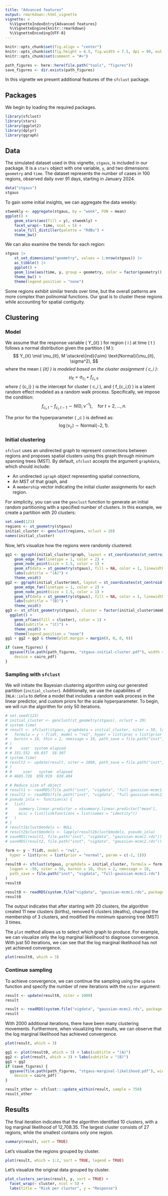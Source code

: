```yaml
---
title: "Advanced features"
output: rmarkdown::html_vignette
vignette: >
  %\VignetteIndexEntry{Advanced features}
  %\VignetteEngine{knitr::rmarkdown}
  %\VignetteEncoding{UTF-8}
---
```


```r
knitr::opts_chunk$set(fig.align = "center")
knitr::opts_chunk$set(fig.height = 6.5, fig.width = 7.5, dpi = 90, out.width = '100%')
knitr::opts_chunk$set(comment = "#>")
```

```r
path_figures <- here::here(file.path("tools", "figures"))
save_figures <- dir.exists(path_figures)
```

In this vignette we present additional features of the `sfclust` package.

## Packages

We begin by loading the required packages.

```r
library(sfclust)
library(stars)
library(ggplot2)
library(dplyr)
library(ggraph)
```

## Data

The simulated dataset used in this vignette, `stgaus`, is included in our package. It is
a `stars` object with one variable, `y`, and two dimensions: `geometry` and `time`. The
dataset represents the number of cases in 100 regions, observed daily over 91 days,
starting in January 2024.

```r
data("stgaus")
stgaus
```

To gain some initial insights, we can aggregate the data weekly:

```r
stweekly <- aggregate(stgaus, by = "week", FUN = mean)
ggplot() +
    geom_stars(aes(fill = y), stweekly) +
    facet_wrap(~ time, ncol = 5) +
    scale_fill_distiller(palette = "RdBu") +
    theme_bw()
```

We can also examine the trends for each region:

```r
stgaus |>
    st_set_dimensions("geometry", values = 1:nrow(stgaus)) |>
    as_tibble() |>
    ggplot() +
    geom_line(aes(time, y, group = geometry, color = factor(geometry)), linewidth = 0.3) +
    theme_bw() +
    theme(legend.position = "none")
```

Some regions exhibit similar trends over time, but the overall patterns are more complex
than polinomial functions. Our goal is to cluster these regions while accounting for
spatial contiguity.

## Clustering

### Model

We assume that the response variable \( Y_{it} \) for region \( i \) at time \( t \) follows a normal distribution given the partition \( M \):
$$
Y_{it} \mid \mu_{it}, M \stackrel{ind}{\sim} \text{Normal}(\mu_{it}, \sigma^2),
$$
where the mean \( \mu_{it} \) is modeled based on the cluster assignment \( c_i \):
$$
\mu_{it} = \alpha_{c_i} + f_{c_i,t},
$$
where \( \alpha_{c_i} \) is the intercept for cluster \( c_i \), and \( f_{c_i,t} \) is a latent random effect modeled as a random walk process. Specifically, we impose the condition:
$$
f_{c_i,t} - f_{c_i,t-1} \sim N(0, \nu^{-1}), \quad \text{for } t = 2, \dots, n.
$$

The prior for the hyperparameter \( \nu_c \) is defined as:
$$
\log(\nu_c) \sim \text{Normal}(-2, 1).
$$

### Initial clustering

`sfclust` uses an undirected graph to represent connections between regions and proposes
spatial clusters using this graph through minimum spanning trees (MST). By default,
`sfclust` accepts the argument `graphdata`, which should include:

- An undirected `igraph` object representing spatial connections,
- An MST of that graph, and
- A `membership` vector indicating the initial cluster assignments for each region.

For simplicity, you can use the `genclust` function to generate an initial random
partitioning with a specified number of clusters. In this example, we create a partition
with 20 clusters:

```r
set.seed(123)
regions <- st_geometry(stgaus)
initial_cluster <- genclust(regions, nclust = 20)
names(initial_cluster)
```

Now, let's visualize how the regions were randomly clustered:

```r
gg1 <- ggraph(initial_cluster$graph, layout = st_coordinates(st_centroid(st_geometry(stgaus)))) +
    geom_edge_fan(linetype = 1, color = 2) +
    geom_node_point(size = 1.5, color = 1) +
    geom_sf(data = st_geometry(stgaus), fill = NA, color = 1, linewidth = 0.5) +
    labs(subtitle = "(A)") +
    theme_void()
gg2 <- ggraph(initial_cluster$mst, layout = st_coordinates(st_centroid(st_geometry(stgaus)))) +
    geom_edge_fan(linetype = 1, color = 2) +
    geom_node_point(size = 1.5, color = 1) +
    geom_sf(data = st_geometry(stgaus), fill = NA, color = 1, linewidth = 0.5) +
    labs(subtitle = "(B)") +
    theme_void()
gg3 <- st_sf(st_geometry(stgaus), cluster = factor(initial_cluster$membership)) |>
  ggplot() +
    geom_sf(aes(fill = cluster), color = 1) +
    labs(subtitle = "(C)") +
    theme_void() +
    theme(legend.position = "none")
gg1 + gg2 + gg3 & theme(plot.margin = margin(0, 0, 0, 0))
```

```r
if (save_figures) {
  ggsave(file.path(path_figures, "stgaus-initial-cluster.pdf"), width = 10, height = 3.5,
    device = cairo_pdf)
}
```

### Sampling with `sfclust`

We will initiate the Bayesian clustering algorithm using our generated partition
(`initial_cluster`). Additionally, we use the capabilites of `INLA::inla` to define a
model that includes a random walk process in the linear predictor, and custom priors for
the scale hyperparameter. To begin, we will run the algorithm for only 50 iterations.

```r
# set.seed(123)
# initial_cluster <- genclust(st_geometry(stgaus), nclust = 20)
# system.time(
# result <- sfclust(stgaus, graphdata = initial_cluster, niter = 50, logpen = -50,
#   formula = y ~ f(idt, model = "rw1", hyper = list(prec = list(prior = "normal", param = c(-2, 1)))),
#   burnin = 10, thin = 2, nmessage = 10, path_save = file.path("inst", "vigdata", "full-gaussian-mcmc1.rds"))
# )
# #    user  system elapsed
# # 331.552  60.037  58.307
# system.time(
# result2 <- update(result, niter = 1000, path_save = file.path("inst", "vigdata", "full-gaussian-mcmc2.rds"))
# )
# #     user   system  elapsed
# # 4685.726  859.919  830.404
```

```r
# # Reduce size of object
# result1 <- readRDS(file.path("inst", "vigdata", "full-gaussian-mcmc1.rds"))
# result2 <- readRDS(file.path("inst", "vigdata", "full-gaussian-mcmc2.rds"))
# pseudo_inla <- function(x) {
#   list(
#     summary.linear.predictor = x$summary.linear.predictor["mean"],
#     misc = list(linkfunctions = list(names = "identity"))
#   )
# }
# result1$clust$models <- NULL
# result2$clust$models <- lapply(result2$clust$models, pseudo_inla)
# saveRDS(result1, file.path("inst", "vigdata", "gaussian-mcmc1.rds"))
# saveRDS(result2, file.path("inst", "vigdata", "gaussian-mcmc2.rds"))
```

```r
form <- y ~ f(idt, model = "rw1",
  hyper = list(prec = list(prior = "normal", param = c(-2, 1)))
)
result0 <- sfclust(stgaus, graphdata = initial_cluster, formula = form,
  logpen = -50, niter = 50, burnin = 10, thin = 2, nmessage = 10,
  path_save = file.path("inst", "vigdata", "full-gaussian-mcmc1.rds")
)
result0
```

```r
result0 <- readRDS(system.file("vigdata", "gaussian-mcmc1.rds", package = "sfclust"))
result0
```

The output indicates that after starting with 20 clusters, the algorithm created 11 new
clusters (births), removed 6 clusters (deaths), changed the membership of 3 clusters, and
modified the minimum spanning tree (MST) 3 times.

The `plot` method allows us to select which graph to produce. For example, we can
visualize only the log marginal likelihood to diagnose convergence. With just 50
iterations, we can see that the log marginal likelihood has not yet achieved convergence.

```r
plot(result0, which = 3)
```

### Continue sampling

To achieve convergence, we can continue the sampling using the `update` function and
specify the number of new iterations with the `niter` argument:

```r
result <- update(result0, niter = 1000)
result
```

```r
result <- readRDS(system.file("vigdata", "gaussian-mcmc2.rds", package = "sfclust"))
result
```

With 2000 additional iterations, there have been many clustering movements. Furthermore,
when visualizing the results, we can observe that the log marginal likelihood has achieved
convergence.

```r
plot(result, which = 3)
```

```r
gg1 <- plot(result0, which = 3) + labs(subtitle = "(A)")
gg2 <- plot(result, which = 3) + labs(subtitle = "(B)")
gg1 + gg2
if (save_figures) {
  ggsave(file.path(path_figures, "stgaus-marginal-likelihood.pdf"), width = 10, height = 4.5,
    device = cairo_pdf)
}
```

```r
result_other <- sfclust:::update_within(result, sample = 750)
result_other
```

## Results

The final iteration indicates that the algorithm identified 10 clusters, with a log
marginal likelihood of 12,708.35. The largest cluster consists of 27 regions, while the
smallest contains only one region.

```r
summary(result, sort = TRUE)
```

Let's visualize the regions grouped by cluster.

```r
plot(result, which = 1:2, sort = TRUE, legend = TRUE)
```

Let's visualize the original data grouped by cluster.

```r
plot_clusters_series(result, y, sort = TRUE) +
  facet_wrap(~ cluster, ncol = 5) +
  labs(title = "Risk per cluster", y = "Response")
```

